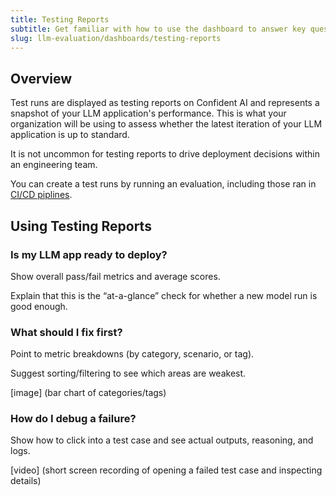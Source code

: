 ```yaml
---
title: Testing Reports
subtitle: Get familiar with how to use the dashboard to answer key questions about your model’s performance.
slug: llm-evaluation/dashboards/testing-reports
---
```


## Overview

Test runs are displayed as testing reports on Confident AI and represents a snapshot of your LLM application's performance. This is what your organization will be using to assess whether the latest iteration of your LLM application is up to standard.

<Note>
  It is not uncommon for testing reports to drive deployment decisions within an
  engineering team.
</Note>

You can create a test runs by running an evaluation, including those ran in [CI/CD piplines](/docs/llm-evaluation/unit-testing-cicd).

## Using Testing Reports

### Is my LLM app ready to deploy?

Show overall pass/fail metrics and average scores.

Explain that this is the “at-a-glance” check for whether a new model run is good enough.

### What should I fix first?

Point to metric breakdowns (by category, scenario, or tag).

Suggest sorting/filtering to see which areas are weakest.

[image] (bar chart of categories/tags)

### How do I debug a failure?

Show how to click into a test case and see actual outputs, reasoning, and logs.

[video] (short screen recording of opening a failed test case and inspecting details)
